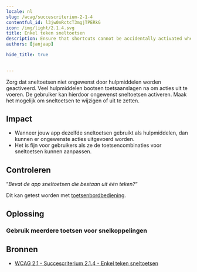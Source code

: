 ```yaml
---
locale: nl
slug: /wcag/succescriterium-2-1-4
contentful_id: l3jw0nRctcT3mgjTPERkG
icon: /img/light/2.1.4.svg
title: Enkel teken sneltoetsen
description: Ensure that shortcuts cannot be accidentally activated when using assistive technologies.
authors: [janjaap]

hide_title: true

	
---
```


<Hero
  title="Enkel teken sneltoetsen"
  icon="/img/light/2.1.4.svg"
  prefix="Succescriterium 2.1.4"
  suffix="Niveau A"
/>

Zorg dat sneltoetsen niet ongewenst door hulpmiddelen worden geactiveerd. Veel hulpmiddelen bootsen toetsaanslagen na om acties uit te voeren. De gebruiker kan hierdoor ongewenst sneltoetsen activeren. Maak het mogelijk om sneltoetsen te wijzigen of uit te zetten.

## Impact

- Wanneer jouw app dezelfde sneltoetsen gebruikt als hulpmiddelen, dan kunnen er ongewenste acties uitgevoerd worden.
- Het is fijn voor gebruikers als ze de toetsencombinaties voor sneltoetsen kunnen aanpassen.

## Controleren

“*Bevat de app sneltoetsen die bestaan uit één teken?*“

Dit kan getest worden met [toetsenbordbediening](/nl/stats/toetsenbordbediening).

## Oplossing

### Gebruik meerdere toetsen voor snelkoppelingen

<CodeSample id="keyboard-shortcuts" locale="nl"/>

## Bronnen

- [WCAG 2.1 - Succescriterium 2.1.4 - Enkel teken sneltoetsen](https://www.w3.org/Translations/WCAG21-nl/#enkel-teken-sneltoetsen)